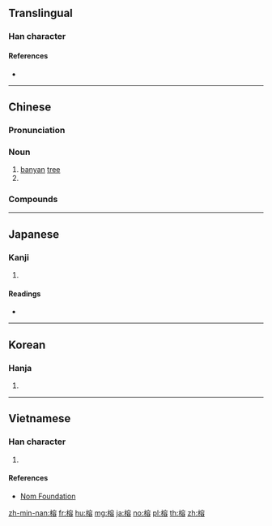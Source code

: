 ==Translingual==

===Han character===
{{Han char|rn=75|rad=木|as=10|sn=14|four=43968|canj=DJCR|ids=⿰木容}}

====References====
* {{Han ref|kx=0543.060|dkj=15228|dj=0930.360|hdz=21270.060|uh=6995|ud=27029|bh=BA5F|bd=47711}}

----

==Chinese==
{{zh-forms}}

===Pronunciation===
{{zh-pron
|m=róng
|c=jung4
|h=pfs=
|md=sṳ̀ng/ṳ̀ng
|md_note=sṳ̀ng - colloquial; ṳ̀ng - literary
|mn=chhêng/chêng
|w=3hhion
|mc=y
|oc=y
|cat=n
}}

===Noun===
{{zh-noun}}

# [[banyan]] [[tree]]
# {{zh-abbrev|榕城|[[Fuzhou]]}}

===Compounds===
{{zh-der|榕城|榕壇問業|榕樹|雀榕}}

----

==Japanese==

===Kanji===
{{ja-kanji|grade=|rs=木10}}

# {{defn|lang=ja|sort=木10}}

====Readings====
* {{ja-readings|on=[[よう]] (yō)|kun=[[あこう]] (akou)}}

----

==Korean==

===Hanja===
{{ko-hanja|hangeul=용|eumhun=|rv=yong|mr=yong|y=yong}}

# {{defn|lang=ko|sort=木10}}

----

==Vietnamese==

===Han character===
{{vi-readings|rs=木10| hanviet = dung}}

# {{defn|lang=vi|sort=木10}}

====References====
*[http://nomfoundation.org/common/nom_details.php?codepoint=6995 Nom Foundation]

[[zh-min-nan:榕]]
[[fr:榕]]
[[hu:榕]]
[[mg:榕]]
[[ja:榕]]
[[no:榕]]
[[pl:榕]]
[[th:榕]]
[[zh:榕]]